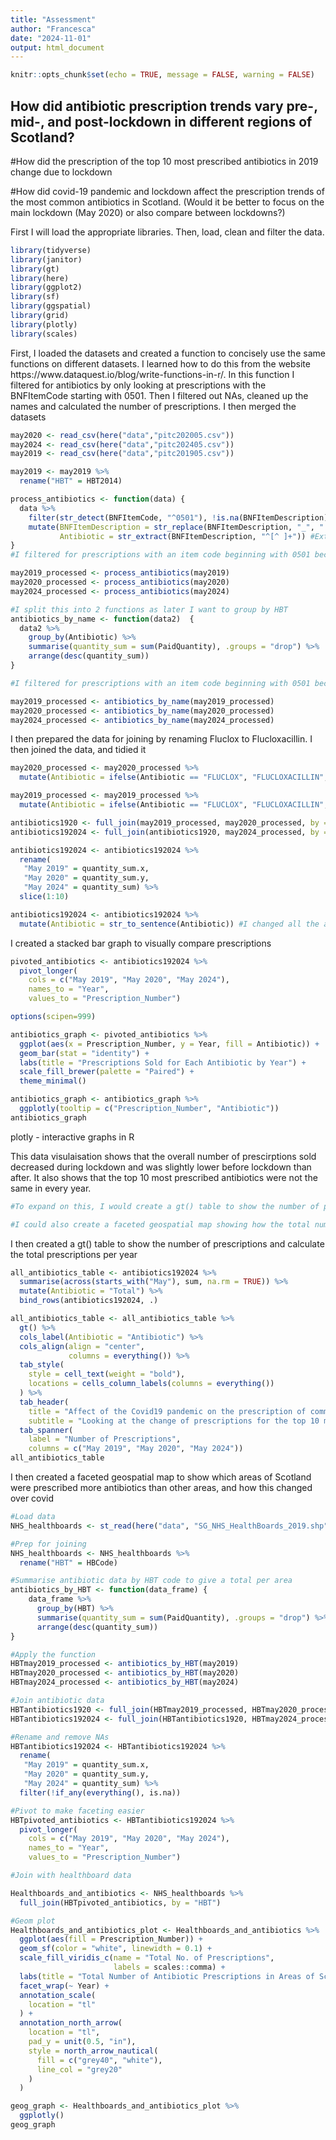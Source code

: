```yaml
---
title: "Assessment"
author: "Francesca"
date: "2024-11-01"
output: html_document
---
```


```r
knitr::opts_chunk$set(echo = TRUE, message = FALSE, warning = FALSE)
```

## How did antibiotic prescription trends vary pre-, mid-, and post-lockdown in different regions of Scotland?
#How did the prescription of the top 10 most prescribed antibiotics in 2019 change due to lockdown

#How did covid-19 pandemic and lockdown affect the prescription trends of the most common antibiotics in Scotland.
(Would it be better to focus on the main lockdown (May 2020) or also compare between lockdowns?)

First I will load the appropriate libraries. Then, load, clean and filter the data.
```r
library(tidyverse)
library(janitor)
library(gt)
library(here)
library(ggplot2)
library(sf)
library(ggspatial)
library(grid)
library(plotly)
library(scales)
```
First, I loaded the datasets and created a function to concisely use the same functions on different datasets. I learned how to do this from the website https://www.dataquest.io/blog/write-functions-in-r/. In this function I filtered for antibiotics by only looking at prescriptions with the BNFItemCode starting with 0501. Then I filtered out NAs, cleaned up the names and calculated the number of prescriptions. I then merged the datasets
```r
may2020 <- read_csv(here("data","pitc202005.csv"))
may2024 <- read_csv(here("data","pitc202405.csv"))
may2019 <- read_csv(here("data","pitc201905.csv"))

may2019 <- may2019 %>% 
  rename("HBT" = HBT2014)

process_antibiotics <- function(data) {
  data %>%
    filter(str_detect(BNFItemCode, "^0501"), !is.na(BNFItemDescription)) %>% 
    mutate(BNFItemDescription = str_replace(BNFItemDescription, "_", " "),
           Antibiotic = str_extract(BNFItemDescription, "^[^ ]+")) #Extracts the first word, which is the antibiotic name
}
#I filtered for prescriptions with an item code beginning with 0501 because prescriptions with that item code are antibiotics (Open Prescribing, 2019).

may2019_processed <- process_antibiotics(may2019)
may2020_processed <- process_antibiotics(may2020)
may2024_processed <- process_antibiotics(may2024)

#I split this into 2 functions as later I want to group by HBT
antibiotics_by_name <- function(data2)  {
  data2 %>% 
    group_by(Antibiotic) %>%
    summarise(quantity_sum = sum(PaidQuantity), .groups = "drop") %>%
    arrange(desc(quantity_sum))
}

#I filtered for prescriptions with an item code beginning with 0501 because prescriptions with that item code are antibiotics (Open Prescribing, 2019).

may2019_processed <- antibiotics_by_name(may2019_processed)
may2020_processed <- antibiotics_by_name(may2020_processed)
may2024_processed <- antibiotics_by_name(may2024_processed)
```
I then prepared the data for joining by renaming Fluclox to Flucloxacillin. I then joined the data, and tidied it
```r
may2020_processed <- may2020_processed %>% 
  mutate(Antibiotic = ifelse(Antibiotic == "FLUCLOX", "FLUCLOXACILLIN", Antibiotic))

may2019_processed <- may2019_processed %>% 
  mutate(Antibiotic = ifelse(Antibiotic == "FLUCLOX", "FLUCLOXACILLIN", Antibiotic))

antibiotics1920 <- full_join(may2019_processed, may2020_processed, by = "Antibiotic")
antibiotics192024 <- full_join(antibiotics1920, may2024_processed, by = "Antibiotic")

antibiotics192024 <- antibiotics192024 %>% 
  rename(
   "May 2019" = quantity_sum.x,
   "May 2020" = quantity_sum.y,
   "May 2024" = quantity_sum) %>% 
  slice(1:10)

antibiotics192024 <- antibiotics192024 %>% 
  mutate(Antibiotic = str_to_sentence(Antibiotic)) #I changed all the antibiotic names to only have the first letter capitalised. I learnt this from the R help page
```
I created a stacked bar graph to visually compare prescriptions
```r
pivoted_antibiotics <- antibiotics192024 %>% 
  pivot_longer(
    cols = c("May 2019", "May 2020", "May 2024"), 
    names_to = "Year", 
    values_to = "Prescription_Number")

options(scipen=999)

antibiotics_graph <- pivoted_antibiotics %>% 
  ggplot(aes(x = Prescription_Number, y = Year, fill = Antibiotic)) +
  geom_bar(stat = "identity") +
  labs(title = "Prescriptions Sold for Each Antibiotic by Year") +
  scale_fill_brewer(palette = "Paired") +
  theme_minimal()

antibiotics_graph <- antibiotics_graph %>% 
  ggplotly(tooltip = c("Prescription_Number", "Antibiotic"))
antibiotics_graph
```
plotly - interactive graphs in R

This data visulaisation shows that the overall number of prescirptions sold decreased during lockdown and was slightly lower before lockdown than after. It also shows that the top 10 most prescribed antibiotics were not the same in every year.
```r
#To expand on this, I would create a gt() table to show the number of prescriptions and calculate a total for each year. I could use K nearest to predict what the May 2020 data should have been (if there was no covid outbreak), based on previous years' prescriptions. I would then create a faceted line plot (or 1 plot with 2 line graphs on it, depedning on how the graphs look) comparing the prediction of what May 2020 prescriptions would look like if covid didnt happen vs. what it actually was.

#I could also create a faceted geospatial map showing how the total number of antitibiotic prescriptions were different over Scotland in these 3 years.
```

I then created a gt() table to show the number of prescriptions and calculate the total prescriptions per year
```r
all_antibiotics_table <- antibiotics192024 %>%
  summarise(across(starts_with("May"), sum, na.rm = TRUE)) %>%  
  mutate(Antibiotic = "Total") %>%
  bind_rows(antibiotics192024, .)

all_antibiotics_table <- all_antibiotics_table %>%
  gt() %>% 
  cols_label(Antibiotic = "Antibiotic") %>% 
  cols_align(align = "center",
             columns = everything()) %>% 
  tab_style(
    style = cell_text(weight = "bold"),
    locations = cells_column_labels(columns = everything())
  ) %>% 
  tab_header(
    title = "Affect of the Covid19 pandemic on the prescription of common antibiotics",
    subtitle = "Looking at the change of prescriptions for the top 10 most common antibiotics from before, during and after the longest Covid19 lockdown") %>% 
  tab_spanner(
    label = "Number of Prescriptions",
    columns = c("May 2019", "May 2020", "May 2024"))
all_antibiotics_table
```

I then created a faceted geospatial map to show which areas of Scotland were prescribed more antibiotics than other areas, and how this changed over covid

```r
#Load data
NHS_healthboards <- st_read(here("data", "SG_NHS_HealthBoards_2019.shp"))

#Prep for joining
NHS_healthboards <- NHS_healthboards %>% 
  rename("HBT" = HBCode)

#Summarise antibiotic data by HBT code to give a total per area
antibiotics_by_HBT <- function(data_frame) {
    data_frame %>% 
      group_by(HBT) %>%
      summarise(quantity_sum = sum(PaidQuantity), .groups = "drop") %>%
      arrange(desc(quantity_sum))
}

#Apply the function
HBTmay2019_processed <- antibiotics_by_HBT(may2019)
HBTmay2020_processed <- antibiotics_by_HBT(may2020)
HBTmay2024_processed <- antibiotics_by_HBT(may2024)

#Join antibiotic data
HBTantibiotics1920 <- full_join(HBTmay2019_processed, HBTmay2020_processed, by = "HBT")
HBTantibiotics192024 <- full_join(HBTantibiotics1920, HBTmay2024_processed, by = "HBT")

#Rename and remove NAs
HBTantibiotics192024 <- HBTantibiotics192024 %>% 
  rename(
   "May 2019" = quantity_sum.x,
   "May 2020" = quantity_sum.y,
   "May 2024" = quantity_sum) %>% 
  filter(!if_any(everything(), is.na))

#Pivot to make faceting easier
HBTpivoted_antibiotics <- HBTantibiotics192024 %>% 
  pivot_longer(
    cols = c("May 2019", "May 2020", "May 2024"),
    names_to = "Year", 
    values_to = "Prescription_Number")

#Join with healthboard data

Healthboards_and_antibiotics <- NHS_healthboards %>% 
  full_join(HBTpivoted_antibiotics, by = "HBT")  
```

```r
#Geom plot
Healthboards_and_antibiotics_plot <- Healthboards_and_antibiotics %>% 
  ggplot(aes(fill = Prescription_Number)) +
  geom_sf(color = "white", linewidth = 0.1) +
  scale_fill_viridis_c(name = "Total No. of Prescriptions",
                       labels = scales::comma) +
  labs(title = "Total Number of Antibiotic Prescriptions in Areas of Scotland from 2019 to 2024") +
  facet_wrap(~ Year) +
  annotation_scale(    
    location = "tl"
  ) +
  annotation_north_arrow(
    location = "tl",    
    pad_y = unit(0.5, "in"),    
    style = north_arrow_nautical(
      fill = c("grey40", "white"),      
      line_col = "grey20"
    ) 
  )

geog_graph <- Healthboards_and_antibiotics_plot %>% 
  ggplotly()
geog_graph

```

